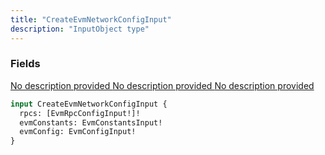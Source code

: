 ```yaml
---
title: "CreateEvmNetworkConfigInput"
description: "InputObject type"
---
```


### Fields

<a href="/api-reference/types/evmrpcconfiginput">
  <ResponseField name="rpcs" type="[EvmRpcConfigInput!]!" required>
    No description provided
  </ResponseField>
</a>

<a href="/api-reference/types/evmconstantsinput">
  <ResponseField name="evmConstants" type="EvmConstantsInput!" required>
    No description provided
  </ResponseField>
</a>

<a href="/api-reference/types/evmconfiginput">
  <ResponseField name="evmConfig" type="EvmConfigInput!" required>
    No description provided
  </ResponseField>
</a>


```graphql CreateEvmNetworkConfigInput
input CreateEvmNetworkConfigInput {
  rpcs: [EvmRpcConfigInput!]!
  evmConstants: EvmConstantsInput!
  evmConfig: EvmConfigInput!
}
```
